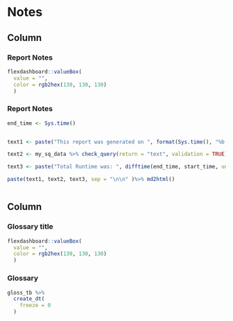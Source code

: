 Notes
=====================================


Column {data-width=20%}
-----------------------------------------------------------------------

### Report Notes

```r
flexdashboard::valueBox(
  value = "",
  color = rgb2hex(130, 130, 130)
  )

```

### <B>Report Notes</B> {.no-title}

```r
  
end_time <- Sys.time()


text1 <- paste("This report was generated on ", format(Sys.time(), "%b %d %Y"), ".") 

text2 <- my_sq_data %>% check_query(return = "text", validation = TRUE) 

text3 <- paste("Total Runtime was: ", difftime(end_time, start_time, units = "mins") %>% round(2), "minutes.")

paste(text1, text2, text3, sep = "\n\n" )%>% md2html() 



```


Column {data-width=80%}
-----------------------------------------------------------------------

### Glossary title

```r
flexdashboard::valueBox(
  value = "",
  color = rgb2hex(130, 130, 130)
  )

```


### <B> Glossary </B> {.no-title}

```r

gloss_tb %>%
  create_dt(
    freeze = 0
  )

```
